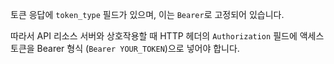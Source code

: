 토큰 응답에 `token_type` 필드가 있으며, 이는 `Bearer`로 고정되어 있습니다.

따라서 API 리소스 서버와 상호작용할 때 HTTP 헤더의 `Authorization` 필드에 액세스 토큰을 Bearer 형식 (`Bearer YOUR_TOKEN`)으로 넣어야 합니다.
